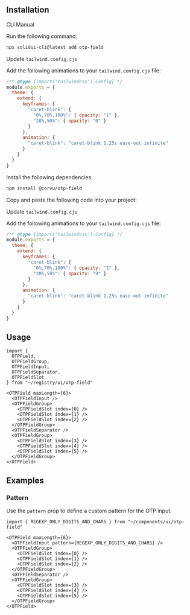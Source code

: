 <MDXHeader
  title="OTP Field"
  description="Accessible one-time password component with copy paste functionality."
  docs="https://corvu.dev/docs/primitives/otp-field/"
/>

<ComponentPreview name="otp-field-demo" />

## Installation

<Tabs defaultValue="cli">

<TabsList>
  <TabsTrigger value="cli">CLI</TabsTrigger>
  <TabsTrigger value="manual">Manual</TabsTrigger>
</TabsList>

<TabsContent value="cli">

<Steps>

<Step>Run the following command:</Step>

```bash
npx solidui-cli@latest add otp-field
```

<Step>Update `tailwind.config.cjs`</Step>

Add the following animations to your `tailwind.config.cjs` file:

```js {6-9,12}
/** @type {import('tailwindcss').Config} */
module.exports = {
  theme: {
    extend: {
      keyframes: {
        "caret-blink": {
          "0%,70%,100%": { opacity: "1" },
          "20%,50%": { opacity: "0" }
        }
      },
      animation: {
        "caret-blink": "caret-blink 1.25s ease-out infinite"
      }
    }
  }
}
```

</Steps>

</TabsContent>

<TabsContent value="manual">
<Steps>

<Step>Install the following dependencies: </Step>

```bash
npm install @corvu/otp-field
```

<Step>Copy and paste the following code into your project: </Step>

<ComponentSource name="otp-field" />

<Step>Update `tailwind.config.cjs`</Step>

Add the following animations to your `tailwind.config.cjs` file:

```js {6-9,12}
/** @type {import('tailwindcss').Config} */
module.exports = {
  theme: {
    extend: {
      keyframes: {
        "caret-blink": {
          "0%,70%,100%": { opacity: "1" },
          "20%,50%": { opacity: "0" }
        }
      },
      animation: {
        "caret-blink": "caret-blink 1.25s ease-out infinite"
      }
    }
  }
}
```

</Steps>
</TabsContent>

</Tabs>

## Usage

```tsx
import {
  OTPField,
  OTPFieldGroup,
  OTPFieldInput,
  OTPFieldSeparator,
  OTPFieldSlot
} from "~/registry/ui/otp-field"
```

```tsx
<OTPField maxLength={6}>
  <OTPFieldInput />
  <OTPFieldGroup>
    <OTPFieldSlot index={0} />
    <OTPFieldSlot index={1} />
    <OTPFieldSlot index={2} />
  </OTPFieldGroup>
  <OTPFieldSeparator />
  <OTPFieldGroup>
    <OTPFieldSlot index={3} />
    <OTPFieldSlot index={4} />
    <OTPFieldSlot index={5} />
  </OTPFieldGroup>
</OTPField>
```

## Examples

### Pattern

Use the `pattern` prop to define a custom pattern for the OTP input.

```tsx
import { REGEXP_ONLY_DIGITS_AND_CHARS } from "~/components/ui/otp-field"
```

```tsx {2}
<OTPField maxLength={6}>
  <OTPFieldInput pattern={REGEXP_ONLY_DIGITS_AND_CHARS} />
  <OTPFieldGroup>
    <OTPFieldSlot index={0} />
    <OTPFieldSlot index={1} />
    <OTPFieldSlot index={2} />
  </OTPFieldGroup>
  <OTPFieldSeparator />
  <OTPFieldGroup>
    <OTPFieldSlot index={3} />
    <OTPFieldSlot index={4} />
    <OTPFieldSlot index={5} />
  </OTPFieldGroup>
</OTPField>
```
